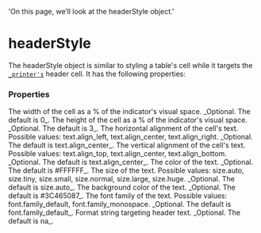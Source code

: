   'On this page, we’ll look at the headerStyle object.'

# headerStyle

The headerStyle object is similar to styling a table's cell while it targets the [`_printer's`](/_printer) header cell. 
It has the following properties:

### Properties
<Properties>
  <Property name="width" type="float">
    The width of the cell as a % of the indicator's visual space. _Optional. The default is 0_.
  </Property>
  <Property name="height" type="float">
    The height of the cell as a % of the indicator's visual space. _Optional. The default is 3_.
  </Property>
  <Property name="textHalign" type="string">
    The horizontal alignment of the cell's text. Possible values: text.align_left, text.align_center, text.align_right. 
    _Optional. The default is text.align_center_.
  </Property>
  <Property name="textValign" type="string">
    The vertical alignment of the cell's text. Possible values: text.align_top, text.align_center, text.align_bottom. 
    _Optional. The default is text.align_center_.
  </Property>
  <Property name="textColor" type="color">
    The color of the text. _Optional. The default is #FFFFFF_.
  </Property>
  <Property name="textSize" type="string">
    The size of the text. Possible values: size.auto, size.tiny, size.small, size.normal, size.large, size.huge. 
    _Optional. The default is size.auto_.
  </Property>
  <Property name="bgColor" type="color">
    The background color of the text. _Optional. The default is #3C465087_.
  </Property>
  <Property name="textFontFamily" type="string">
    The font family of the text. Possible values: font.family_default, font.family_monospace. _Optional. The default is font.family_default_.
  </Property>
  <Property name="format" type="string">
    Format string targeting header text. _Optional. The default is na_.
  </Property>
</Properties>
